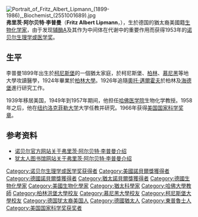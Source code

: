 [[File:Portrait_of_Fritz_Albert_Lipmann_(1899-1986),_Biochemist_(2551001689).jpg|thumb]]
'''弗里茨·阿尔贝特·李普曼'''（'''Fritz Albert Lipmann'''，{{bd|1899年|6月12日|1986年|7月24日|catIdx=Lipmann, Fritz Albert}}），生於德国的猶太裔美國籍[[生物化学|生物化学家]]，由于发现[[辅酶A|辅酶A]]及其作为中间体在代谢中的重要作用而获得1953年的[[诺贝尔生理学或医学奖|诺贝尔生理学或医学奖]]。

==生平==
李普曼1899年出生於[[柯尼斯堡|柯尼斯堡]]的一個猶太家庭，於柯尼斯堡、[[柏林|柏林]]、[[慕尼黑大學|慕尼黑]]等地大學攻讀醫學，1924年畢業於[[柏林大學|柏林大學]]。1926年追隨[[奧托·邁爾霍夫|奧托·邁爾霍夫]]於柏林及[[海德堡|海德堡]]進行研究工作。

1939年移居美国，1949年到1957年期间，他担任[[哈佛医学院|哈佛医学院]]生物化学教授。1958年之后，他在[[纽约|纽约]][[洛克菲勒大学|洛克菲勒大学]]大学任教并研究。1966年获得[[美国国家科学奖章|美国国家科学奖章]]。

==参考资料==
*[http://nobelprize.org/nobel_prizes/medicine/laureates/1953/lipmann-bio.html 诺贝尔官方网站关于弗里茨·阿尔贝特·李普曼介绍] {{Wayback|url=http://nobelprize.org/nobel_prizes/medicine/laureates/1953/lipmann-bio.html |date=20210325135013 }}
*[https://www.jewishvirtuallibrary.org/jsource/biography/lipmann.html 犹太人图书馆网站关于弗里茨·阿尔贝特·李普曼介绍] {{Wayback|url=https://www.jewishvirtuallibrary.org/jsource/biography/lipmann.html |date=20161104113708 }}

{{諾貝爾生理學或醫學獎獲得者 (1951年-1975年)}}
{{美国国家科学奖章|biological}}
{{Authority control}}
{{DEFAULTSORT:Lipmann, Fritz Albert}}
[[Category:诺贝尔生理学或医学奖获得者|Category:诺贝尔生理学或医学奖获得者]]
[[Category:美國諾貝爾獎獲得者|Category:美國諾貝爾獎獲得者]]
[[Category:德國諾貝爾獎獲得者|Category:德國諾貝爾獎獲得者]]
[[Category:猶太諾貝爾獎獲得者|Category:猶太諾貝爾獎獲得者]]
[[Category:德國生物化學家|Category:德國生物化學家]]
[[Category:美國生物化學家|Category:美國生物化學家]]
[[Category:猶太科學家|Category:猶太科學家]]
[[Category:哈佛大學教師|Category:哈佛大學教師]]
[[Category:柏林洪堡大學校友|Category:柏林洪堡大學校友]]
[[Category:慕尼黑大學校友|Category:慕尼黑大學校友]]
[[Category:柯尼斯堡大學校友|Category:柯尼斯堡大學校友]]
[[Category:德国犹太裔美国人|Category:德国犹太裔美国人]]
[[Category:德國猶太人|Category:德國猶太人]]
[[Category:東普魯士人|Category:東普魯士人]]
[[Category:美国国家科学奖获奖者|Category:美国国家科学奖获奖者]]